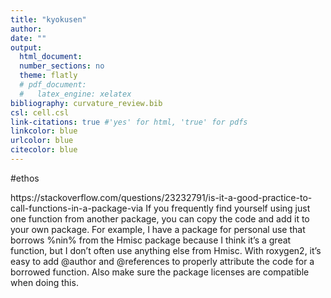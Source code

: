 ```yaml
---
title: "kyokusen"
author:
date: ""
output: 
  html_document:
  number_sections: no
  theme: flatly
  # pdf_document:
  #   latex_engine: xelatex
bibliography: curvature_review.bib
csl: cell.csl
link-citations: true #'yes' for html, 'true' for pdfs
linkcolor: blue
urlcolor: blue
citecolor: blue
---
```


#ethos

https://stackoverflow.com/questions/23232791/is-it-a-good-practice-to-call-functions-in-a-package-via 
If you frequently find yourself using just one function from another package, you can copy the code and add it to your own package. For example, I have a package for personal use that borrows %nin% from the Hmisc package because I think it's a great function, but I don't often use anything else from Hmisc. With roxygen2, it's easy to add @author and @references to properly attribute the code for a borrowed function. Also make sure the package licenses are compatible when doing this.





